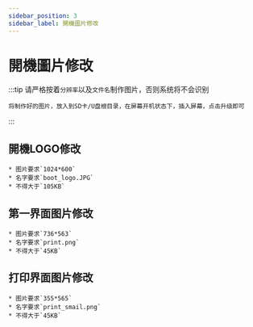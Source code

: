 ```yaml
---
sidebar_position: 3
sidebar_label: 開機圖片修改
---
```


# 開機圖片修改
:::tip
    请严格按着`分辨率`以及`文件名`制作图片，否则系统将不会识别

    将制作好的图片，放入到SD卡/U盘根目录，在屏幕开机状态下，插入屏幕，点击升级即可
:::
## 開機LOGO修改

    * 图片要求`1024*600`
    * 名字要求`boot_logo.JPG`
    * 不得大于`105KB`



## 第一界面图片修改

    * 图片要求`736*563`
    * 名字要求`print.png`
    * 不得大于`45KB`



## 打印界面图片修改

    * 图片要求`355*565`
    * 名字要求`print_smail.png`
    * 不得大于`45KB`